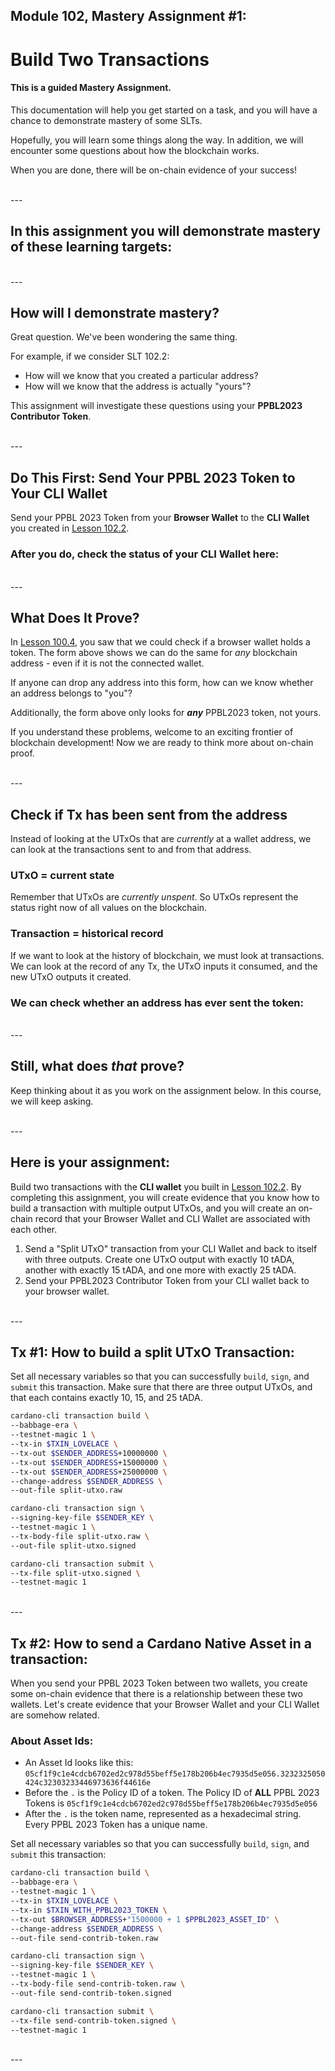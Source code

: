 
## Module 102, Mastery Assignment #1:
# Build Two Transactions
#### This is a guided Mastery Assignment.

This documentation will help you get started on a task, and you will have a chance to demonstrate mastery of some SLTs.

Hopefully, you will learn some things along the way. In addition, we will encounter some questions about how the blockchain works.

When you are done, there will be on-chain evidence of your success!

<br />
---

## In this assignment you will demonstrate mastery of these learning targets:
<SLTSmall moduleNumber={102} id="102.1" />
<SLTSmall moduleNumber={102} id="102.2" />
<SLTSmall moduleNumber={102} id="102.3" />

<br />
---

## How will I demonstrate mastery?
Great question. We've been wondering the same thing.

For example, if we consider SLT 102.2:
- How will we know that you created a particular address?
- How will we know that the address is actually "yours"?

This assignment will investigate these questions using your **PPBL2023 Contributor Token**.

<br />
---

## Do This First: Send Your PPBL 2023 Token to Your CLI Wallet
Send your PPBL 2023 Token from your **Browser Wallet** to the **CLI Wallet** you created in [Lesson 102.2](/modules/102/1022).

### After you do, check the status of your CLI Wallet here:

<CheckAddressHasContributorToken />

<br />
---

## What Does It Prove?
In [Lesson 100.4](/modules/100/1004), you saw that we could check if a browser wallet holds a token. The form above shows we can do the same for *any* blockchain address - even if it is not the connected wallet.

If anyone can drop any address into this form, how can we know whether an address belongs to "you"?

Additionally, the form above only looks for ***any*** PPBL2023 token, not yours.

If you understand these problems, welcome to an exciting frontier of blockchain development! Now we are ready to think more about on-chain proof.

<br />
---

## Check if Tx has been sent from the address
Instead of looking at the UTxOs that are *currently* at a wallet address, we can look at the transactions sent to and from that address.

### UTxO = current state
Remember that UTxOs are *currently unspent*. So UTxOs represent the status right now of all values on the blockchain.

### Transaction = historical record
If we want to look at the history of blockchain, we must look at transactions. We can look at the record of any Tx, the UTxO inputs it consumed, and the new UTxO outputs it created.

### We can check whether an address has ever sent the token:

<CheckTxFromAddressWithPolicyID />

<br />
---

## Still, what does *that* prove?

Keep thinking about it as you work on the assignment below. In this course, we will keep asking.

<br />
---

## Here is your assignment:
Build two transactions with the **CLI wallet** you built in [Lesson 102.2](/modules/102/1022). By completing this assignment, you will create evidence that you know how to build a transaction with multiple output UTxOs, and you will create an on-chain record that your Browser Wallet and CLI Wallet are associated with each other.

1. Send a "Split UTxO" transaction from your CLI Wallet and back to itself with three outputs. Create one UTxO output with exactly 10 tADA, another with exactly 15 tADA, and one more with exactly 25 tADA.
2. Send your PPBL2023 Contributor Token from your CLI wallet back to your browser wallet.

<br />
---

## Tx #1: How to build a split UTxO Transaction:
Set all necessary variables so that you can successfully `build`, `sign`, and `submit` this transaction. Make sure that there are three output UTxOs, and that each contains exactly 10, 15, and 25 tADA.

```bash
cardano-cli transaction build \
--babbage-era \
--testnet-magic 1 \
--tx-in $TXIN_LOVELACE \
--tx-out $SENDER_ADDRESS+10000000 \
--tx-out $SENDER_ADDRESS+15000000 \
--tx-out $SENDER_ADDRESS+25000000 \
--change-address $SENDER_ADDRESS \
--out-file split-utxo.raw

cardano-cli transaction sign \
--signing-key-file $SENDER_KEY \
--testnet-magic 1 \
--tx-body-file split-utxo.raw \
--out-file split-utxo.signed

cardano-cli transaction submit \
--tx-file split-utxo.signed \
--testnet-magic 1
```

<br />
---

## Tx #2: How to send a Cardano Native Asset in a transaction:
When you send your PPBL 2023 Token between two wallets, you create some on-chain evidence that there is a relationship between these two wallets. Let's create evidence that your Browser Wallet and your CLI Wallet are somehow related.

### About Asset Ids:
- An Asset Id looks like this: `05cf1f9c1e4cdcb6702ed2c978d55beff5e178b206b4ec7935d5e056.3232325050424c32303233446973636f44616e`
- Before the `.` is the Policy ID of a token. The Policy ID of **ALL** PPBL 2023 Tokens is `05cf1f9c1e4cdcb6702ed2c978d55beff5e178b206b4ec7935d5e056`
- After the `.` is the token name, represented as a hexadecimal string. Every PPBL 2023 Token has a unique name.

Set all necessary variables so that you can successfully `build`, `sign`, and `submit` this transaction:

```bash
cardano-cli transaction build \
--babbage-era \
--testnet-magic 1 \
--tx-in $TXIN_LOVELACE \
--tx-in $TXIN_WITH_PPBL2023_TOKEN \
--tx-out $BROWSER_ADDRESS+"1500000 + 1 $PPBL2023_ASSET_ID" \
--change-address $SENDER_ADDRESS \
--out-file send-contrib-token.raw

cardano-cli transaction sign \
--signing-key-file $SENDER_KEY \
--testnet-magic 1 \
--tx-body-file send-contrib-token.raw \
--out-file send-contrib-token.signed

cardano-cli transaction submit \
--tx-file send-contrib-token.signed \
--testnet-magic 1
```

<br />
---

